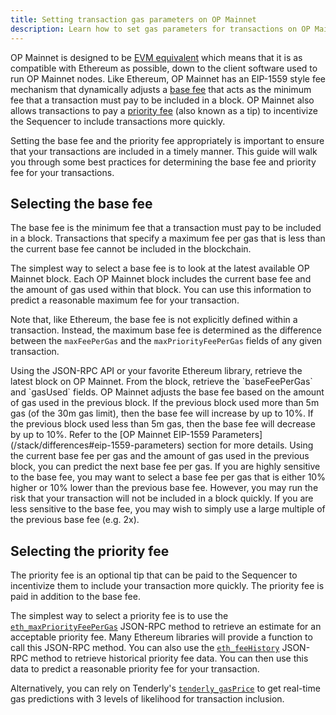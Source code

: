 ```yaml
---
title: Setting transaction gas parameters on OP Mainnet
description: Learn how to set gas parameters for transactions on OP Mainnet.
---
```


OP Mainnet is designed to be [EVM equivalent](https://web.archive.org/web/20231127160757/https://medium.com/ethereum-optimism/introducing-evm-equivalence-5c2021deb306) which means that it is as compatible with Ethereum as possible, down to the client software used to run OP Mainnet nodes.
Like Ethereum, OP Mainnet has an EIP-1559 style fee mechanism that dynamically adjusts a [base fee](https://ethereum.org/en/developers/docs/gas/#base-fee) that acts as the minimum fee that a transaction must pay to be included in a block.
OP Mainnet also allows transactions to pay a [priority fee](https://ethereum.org/en/developers/docs/gas/#priority-fee) (also known as a tip) to incentivize the Sequencer to include transactions more quickly.

Setting the base fee and the priority fee appropriately is important to ensure that your transactions are included in a timely manner.
This guide will walk you through some best practices for determining the base fee and priority fee for your transactions.

## Selecting the base fee

The base fee is the minimum fee that a transaction must pay to be included in a block.
Transactions that specify a maximum fee per gas that is less than the current base fee cannot be included in the blockchain.

The simplest way to select a base fee is to look at the latest available OP Mainnet block.
Each OP Mainnet block includes the current base fee and the amount of gas used within that block.
You can use this information to predict a reasonable maximum fee for your transaction.

Note that, like Ethereum, the base fee is not explicitly defined within a transaction.
Instead, the maximum base fee is determined as the difference between the `maxFeePerGas` and the `maxPriorityFeePerGas` fields of any given transaction.

<Steps>
  <Step title="Retrieve the latest block">
Using the JSON-RPC API or your favorite Ethereum library, retrieve the latest block on OP Mainnet.

  </Step>

  <Step title="Retrieve the base fee and gas used">
From the block, retrieve the `baseFeePerGas` and `gasUsed` fields.


  </Step>

  <Step title="Predict the next base fee">
OP Mainnet adjusts the base fee based on the amount of gas used in the previous block.
  If the previous block used more than 5m gas (of the 30m gas limit), then the base fee will increase by up to 10%.
  If the previous block used less than 5m gas, then the base fee will decrease by up to 10%.
  Refer to the [OP Mainnet EIP-1559 Parameters](/stack/differences#eip-1559-parameters) section for more details.


  </Step>

  <Step title="Select a base fee per gas">
Using the current base fee per gas and the amount of gas used in the previous block, you can predict the next base fee per gas.
  If you are highly sensitive to the base fee, you may want to select a base fee per gas that is either 10% higher or 10% lower than the previous base fee.
  However, you may run the risk that your transaction will not be included in a block quickly.
  If you are less sensitive to the base fee, you may wish to simply use a large multiple of the previous base fee (e.g. 2x).


  </Step></Steps>

## Selecting the priority fee

The priority fee is an optional tip that can be paid to the Sequencer to incentivize them to include your transaction more quickly.
The priority fee is paid in addition to the base fee.

The simplest way to select a priority fee is to use the [`eth_maxPriorityFeePerGas`](https://docs.alchemy.com/reference/eth-maxpriorityfeepergas) JSON-RPC method to retrieve an estimate for an acceptable priority fee.
Many Ethereum libraries will provide a function to call this JSON-RPC method.
You can also use the [`eth_feeHistory`](https://docs.alchemy.com/reference/eth-feehistory) JSON-RPC method to retrieve historical priority fee data.
You can then use this data to predict a reasonable priority fee for your transaction.

Alternatively, you can rely on Tenderly's [`tenderly_gasPrice`](https://docs.tenderly.co/node/rpc-reference/optimism-mainnet/tenderly_gasPrice?mtm_campaign=ext-docs\&mtm_kwd=optimism) to get real-time gas predictions with 3 levels of likelihood for transaction inclusion.
